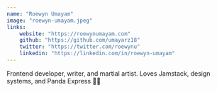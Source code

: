 ```yaml
---
name: "Roewyn Umayam"
image: "roewyn-umayam.jpeg"
links:
    website: "https://roewynumayam.com"
    github: "https://github.com/umayarz18"
    twitter: "https://twitter.com/roewynu"
    linkedin: "https://linkedin.com/in/roewyn-umayam"
---
```


Frontend developer, writer, and martial artist. Loves Jamstack, design systems, and Panda Express 🐼🥡